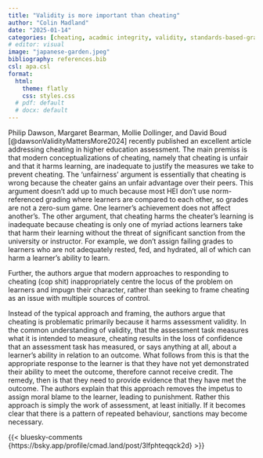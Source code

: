 ```yaml
---
title: "Validity is more important than cheating"
author: "Colin Madland"
date: "2025-01-14"
categories: [cheating, acadmic integrity, validity, standards-based-grading ]
# editor: visual
image: "japanese-garden.jpeg"
bibliography: references.bib
csl: apa.csl
format:
  html:
    theme: flatly
    css: styles.css
  # pdf: default
  # docx: default
---
```


Philip Dawson, Margaret Bearman, Mollie Dollinger, and David Boud [@dawsonValidityMattersMore2024] recently published an excellent article addressing cheating in higher education assessment. The main premiss is that modern conceptualizations of cheating, namely that cheating is unfair and that it harms learning, are inadequate to justify the measures we take to prevent cheating. The 'unfairness' argument is essentially that cheating is wrong because the cheater gains an unfair advantage over their peers. This argument doesn't add up to much because most HEI don't use norm-referenced grading where learners are compared to each other, so grades are not a zero-sum game. One learner's achievement does not affect another's. The other argument, that cheating harms the cheater's learning is inadequate because cheating is only one of myriad actions learners take that harm their learning without the threat of significant sanction from the university or instructor. For example, we don't assign failing grades to learners who are not adequately rested, fed, and hydrated, all of which can harm a learner's ability to learn.

Further, the authors argue that modern approaches to responding to cheating (cop shit) inappropriately centre the locus of the problem on learners and impugn their character, rather than seeking to frame cheating as an issue with multiple sources of control.

Instead of the typical approach and framing, the authors argue that cheating is problematic primarily because it harms assessment validity. In the common understanding of validity, that the assessment task measures what it is intended to measure, cheating results in the loss of confidence that an assessment task has measured, or says anything at all, about a learner's ability in relation to an outcome. What follows from this is that the appropriate response to the learner is that they have not yet demonstrated their ability to meet the outcome, therefore cannot receive credit. The remedy, then is that they need to provide evidence that they have met the outcome. The authors explain that this approach removes the impetus to assign moral blame to the learner, leading to punishment. Rather this approach is simply the work of assessment, at least initially. If it becomes clear that there is a pattern of repeated behaviour, sanctions may become necessary.

{{< bluesky-comments {https://bsky.app/profile/cmad.land/post/3lfphteqqck2d} >}}